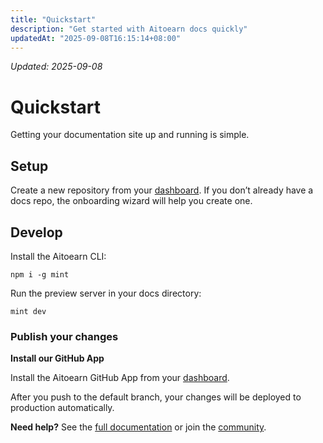 ```yaml
---
title: "Quickstart"
description: "Get started with Aitoearn docs quickly"
updatedAt: "2025-09-08T16:15:14+08:00"
---
```

<!-- UPDATED_AT -->
_Updated: 2025-09-08_

# Quickstart

Getting your documentation site up and running is simple.

## Setup

Create a new repository from your [dashboard](https://dashboard.aitoearn.com). If you don’t already have a docs repo, the onboarding wizard will help you create one.

## Develop

Install the Aitoearn CLI:

```
npm i -g mint
```

Run the preview server in your docs directory:

```
mint dev
```

### Publish your changes

**Install our GitHub App**

Install the Aitoearn GitHub App from your [dashboard](https://dashboard.aitoearn.com/settings/organization/github-app).

After you push to the default branch, your changes will be deployed to production automatically.

**Need help?** See the [full documentation](https://aitoearn.com/docs) or join the [community](https://aitoearn.com/community).

